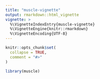 ```yaml
---
title: "muscle-vignette"
output: rmarkdown::html_vignette
vignette: >
  %\VignetteIndexEntry{muscle-vignette}
  %\VignetteEngine{knitr::rmarkdown}
  %\VignetteEncoding{UTF-8}
---
```


```r
knitr::opts_chunk$set(
  collapse = TRUE,
  comment = "#>"
)
```

```r
library(muscle)
```
